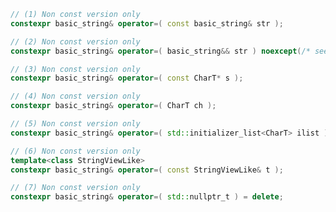 ```cpp
// (1) Non const version only
constexpr basic_string& operator=( const basic_string& str );

// (2) Non const version only
constexpr basic_string& operator=( basic_string&& str ) noexcept(/* see below */);

// (3) Non const version only
constexpr basic_string& operator=( const CharT* s );

// (4) Non const version only
constexpr basic_string& operator=( CharT ch );

// (5) Non const version only
constexpr basic_string& operator=( std::initializer_list<CharT> ilist );

// (6) Non const version only
template<class StringViewLike>
constexpr basic_string& operator=( const StringViewLike& t );

// (7) Non const version only
constexpr basic_string& operator=( std::nullptr_t ) = delete;
```
